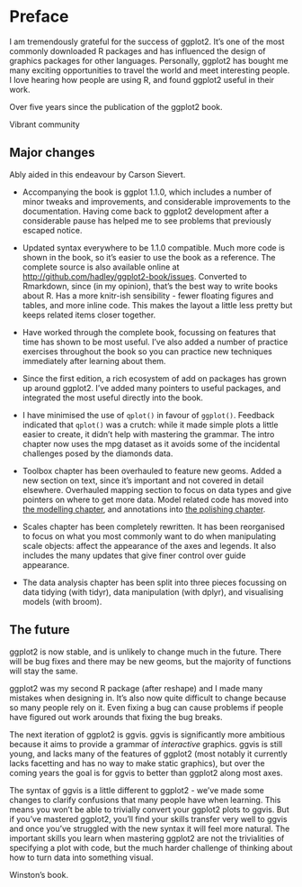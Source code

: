 # Preface

I am tremendously grateful for the success of ggplot2. It's one of the most commonly downloaded R packages and has influenced the design of graphics packages for other languages. Personally, ggplot2 has bought me many exciting opportunities to travel the world and meet interesting people. I love hearing how people are using R, and found ggplot2 useful in their work. 

Over five years since the publication of the ggplot2 book.

Vibrant community

## Major changes

Ably aided in this endeavour by Carson Sievert.

* Accompanying the book is ggplot 1.1.0, which includes a number of minor
  tweaks and improvements, and considerable improvements to the documentation. 
  Having come back to ggplot2 development after a considerable pause has
  helped me to see problems that previously escaped notice. 

* Updated syntax everywhere to be 1.1.0 compatible. Much more code is shown in 
  the book, so it's easier to use the book as a reference. The complete source 
  is also available online at <http://github.com/hadley/ggplot2-book/issues>.
  Converted to Rmarkdown, since (in my opinion), that's the best way to
  write books about R. Has a more knitr-ish sensibility - fewer floating
  figures and tables, and more inline code. This makes the layout a little
  less pretty but keeps related items closer together.

* Have worked through the complete book, focussing on features that time has 
  shown to be most useful. I've also added a number of practice exercises
  throughout the book so you can practice new techniques immediately after
  learning about them.

* Since the first edition, a rich ecosystem of add on packages has grown
  up around ggplot2. I've added many pointers to useful packages, and 
  integrated the most useful directly into the book.
  
* I have minimised the use of `qplot()` in favour of `ggplot()`. Feedback 
  indicated that `qplot()` was a crutch: while it made simple plots a little
  easier to create, it didn't help with mastering the grammar. The intro
  chapter now uses the mpg dataset as it avoids some of the incidental 
  challenges posed by the diamonds data.

* Toolbox chapter has been overhauled to feature new geoms. Added a new
  section on text, since it's important and not covered in detail elsewhere.
  Overhauled mapping section to focus on data types and give pointers on
  where to get more data. Model related code has moved into 
  [the modelling chapter](#cha:modelling), and annotations into 
  [the polishing chapter](#cha:polishing).

* Scales chapter has been completely rewritten. It has been reorganised to 
  focus on what you most commonly want to do when manipulating scale objects: 
  affect the appearance of the axes and legends. It also includes the many
  updates that give finer control over guide appearance.

* The data analysis chapter has been split into three pieces focussing on
  data tidying (with tidyr), data manipulation (with dplyr), and 
  visualising models (with broom).

## The future

ggplot2 is now stable, and is unlikely to change much in the future. There will be bug fixes and there may be new geoms, but the majority of functions will stay the same. 

ggplot2 was my second R package (after reshape) and I made many mistakes when designing in. It's also now quite difficult to change because so many people rely on it. Even fixing a bug can cause problems if people have figured out work arounds that fixing the bug breaks. 

The next iteration of ggplot2 is ggvis. ggvis is significantly more ambitious because it aims to provide a grammar of _interactive_ graphics. ggvis is still young, and lacks many of the features of ggplot2 (most notably it currently lacks facetting and has no way to make static graphics), but over the coming years the goal is for ggvis to better than ggplot2 along most axes.

The syntax of ggvis is a little different to ggplot2 - we've made some changes to clarify confusions that many people have when learning. This means you won't be able to trivially convert your ggplot2 plots to ggvis. But if you've mastered ggplot2, you'll find your skills transfer very well to ggvis and once you've struggled with the new syntax it will feel more natural. The important skills you learn when mastering ggplot2 are not the trivialities of specifying a plot with code, but the much harder challenge of thinking about how to turn data into something visual. 

Winston's book.